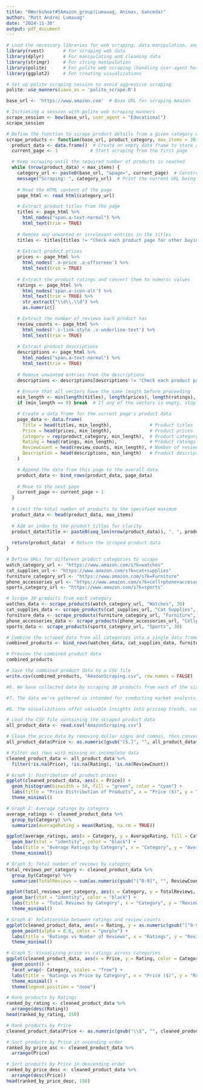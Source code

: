 ```yaml
---
title: "RWorksheet#5Amazon_group(Lumauag, Animas, Sanceda)"
author: "Matt Andrei Lumauag"
date: "2024-11-30"
output: pdf_document
---
```


```r
# Load the necessary libraries for web scraping, data manipulation, and visualization
library(rvest)       # For scraping web data
library(dplyr)       # For manipulating and cleaning data
library(stringr)     # For string manipulation
library(polite)      # For polite web scraping (handling user-agent headers)
library(ggplot2)     # For creating visualizations

# Set up polite scraping session to avoid aggressive scraping
polite::use_manners(save_as = 'polite_scrape.R')

base_url <- 'https://www.amazon.com'  # Base URL for scraping Amazon

# Initiating a session with polite web scraping manners
scrape_session <- bow(base_url, user_agent = "Educational")
scrape_session

```

```r
# Define the function to scrape product details from a given category on Amazon
scrape_products <- function(base_url, product_category, max_items = 30) {
  product_data <- data.frame()  # Create an empty data frame to store all the product information
  current_page <- 1            # Start scraping from the first page

  # Keep scraping until the required number of products is reached
  while (nrow(product_data) < max_items) {
    category_url <- paste0(base_url, "&page=", current_page)  # Construct the URL for the current page
    message("Scraping: ", category_url)  # Print the current URL being scraped
    
    # Read the HTML content of the page
    page_html <- read_html(category_url)

    # Extract product titles from the page
    titles <- page_html %>%
      html_nodes("span.a-text-normal") %>%
      html_text(trim = TRUE)
    
    # Remove any unwanted or irrelevant entries in the titles
    titles <- titles[titles != "Check each product page for other buying options."]
    
    # Extract product prices
    prices <- page_html %>%
      html_nodes('.a-price .a-offscreen') %>%
      html_text(trim = TRUE)
    
    # Extract the product ratings and convert them to numeric values
    ratings <- page_html %>%
      html_nodes('span.a-icon-alt') %>%
      html_text(trim = TRUE) %>%
      str_extract("\\d\\.\\d") %>%
      as.numeric()

    # Extract the number of reviews each product has
    review_counts <- page_html %>%
      html_nodes('.s-link-style .s-underline-text') %>%
      html_text(trim = TRUE)
    
    # Extract product descriptions
    descriptions <- page_html %>%
      html_nodes("span.a-text-normal") %>%
      html_text(trim = TRUE)
    
    # Remove unwanted entries from the descriptions
    descriptions <- descriptions[descriptions != "Check each product page for other buying options."]
    
    # Ensure that all vectors have the same length before proceeding
    min_length <- min(length(titles), length(prices), length(ratings), length(descriptions), length(review_counts))
    if (min_length == 0) break  # If any of the vectors is empty, stop scraping

    # Create a data frame for the current page's product data
    page_data <- data.frame(
      Title = head(titles, min_length),              # Product titles
      Price = head(prices, min_length),              # Product prices
      Category = rep(product_category, min_length),  # Product category
      Rating = head(ratings, min_length),            # Product ratings
      ReviewCount = head(review_counts, min_length), # Number of reviews
      Description = head(descriptions, min_length)   # Product descriptions
    )

    # Append the data from this page to the overall data
    product_data <- bind_rows(product_data, page_data)
    
    # Move to the next page
    current_page <- current_page + 1
  }
  
  # Limit the total number of products to the specified maximum
  product_data <- head(product_data, max_items)
  
  # Add an index to the product titles for clarity
  product_data$Title <- paste0(seq_len(nrow(product_data)), ". ", product_data$Title)
  
  return(product_data)  # Return the scraped product data
}


```

```r
# Define URLs for different product categories to scrape
watch_category_url <- "https://www.amazon.com/s?k=watches"
cat_supplies_url <- "https://www.amazon.com/s?k=cat+supplies"
furniture_category_url <- "https://www.amazon.com/s?k=Furniture"
phone_accessories_url <- "https://www.amazon.com/s?k=cell+phone+accessories"
sports_category_url <- "https://www.amazon.com/s?k=sports"

```

```r
# Scrape 30 products from each category
watches_data <- scrape_products(watch_category_url, "Watches", 30)
cat_supplies_data <- scrape_products(cat_supplies_url, "Cat Supplies", 30)
furniture_data <- scrape_products(furniture_category_url, "Furniture", 30)
phone_accessories_data <- scrape_products(phone_accessories_url, "Cellphone Accessories", 30)
sports_data <- scrape_products(sports_category_url, "Sports", 30)

```

```r
# Combine the scraped data from all categories into a single data frame
combined_products <- bind_rows(watches_data, cat_supplies_data, furniture_data, phone_accessories_data, sports_data)

# Preview the combined product data
combined_products

# Save the combined product data to a CSV file
write.csv(combined_products, "AmazonScraping.csv", row.names = FALSE)

```
```r
#6. We have collected data by scraping 30 products from each of the six categories, gathering information such as product names, prices, categories, ratings, reviews, and descriptions for each product.

#7. The data we've gathered is intended for conducting market analysis.

#8. The visualizations offer valuable insights into pricing trends, customer satisfaction, and product popularity within different categories. They help identify competitive pricing strategies and highlight top-selling products. Additionally, the graphs show relationships between product ratings and review counts, revealing which products are both highly rated and frequently purchased.
```

```r
# Load the CSV file containing the scraped product data
all_product_data <- read.csv("AmazonScraping.csv")

# Clean the price data by removing dollar signs and commas, then converting to numeric
all_product_data$Price <- as.numeric(gsub("[$,]", "", all_product_data$Price))

# Filter out rows with missing or incomplete data
cleaned_product_data <- all_product_data %>%
  filter(!is.na(Price), !is.na(Rating), !is.na(ReviewCount))

# Graph 1: Distribution of product prices
ggplot(cleaned_product_data, aes(x = Price)) +
  geom_histogram(binwidth = 50, fill = "green", color = "cyan") +
  labs(title = "Price Distribution of Products", x = "Price ($)", y = "Frequency") +
  theme_minimal()

# Graph 2: Average ratings by category
average_ratings <- cleaned_product_data %>%
  group_by(Category) %>%
  summarize(AverageRating = mean(Rating, na.rm = TRUE))

ggplot(average_ratings, aes(x = Category, y = AverageRating, fill = Category)) +
  geom_bar(stat = "identity", color = "black") +
  labs(title = "Average Ratings by Category", x = "Category", y = "Average Rating") +
  theme_minimal()

# Graph 3: Total number of reviews by category
total_reviews_per_category <- cleaned_product_data %>%
  group_by(Category) %>%
  summarize(TotalReviews = sum(as.numeric(gsub("[^0-9]", "", ReviewCount)), na.rm = TRUE))

ggplot(total_reviews_per_category, aes(x = Category, y = TotalReviews, fill = Category)) +
  geom_bar(stat = "identity", color = "black") +
  labs(title = "Total Reviews by Category", x = "Category", y = "Review Count") +
  theme_minimal()

# Graph 4: Relationship between ratings and review counts
ggplot(cleaned_product_data, aes(x = Rating, y = as.numeric(gsub("[^0-9]", "", ReviewCount)))) +
  geom_point(alpha = 0.6, color = "purple") +
  labs(title = "Ratings vs Number of Reviews", x = "Ratings", y = "Review Count") +
  theme_minimal()
```

```r
# Graph 5: Visualizing price vs ratings across categories
ggplot(cleaned_product_data, aes(x = Price, y = Rating, color = Category)) +
  geom_point() +
  facet_wrap(~ Category, scales = "free") +
  labs(title = "Ratings vs Price by Category", x = "Price ($)", y = "Ratings") +
  theme_minimal() +
  theme(legend.position = "none")
```
```r
# Rank products by Ratings
ranked_by_rating <- cleaned_product_data %>%
  arrange(desc(Rating))
head(ranked_by_rating, 150)

```

```r
# Rank products by Price
cleaned_product_data$Price <- as.numeric(gsub("\\$", "", cleaned_product_data$Price))

# Sort products by Price in ascending order
ranked_by_price_asc <- cleaned_product_data %>%
  arrange(Price)

# Sort products by Price in descending order
ranked_by_price_desc <- cleaned_product_data %>%
  arrange(desc(Price))
head(ranked_by_price_desc, 150)

```






